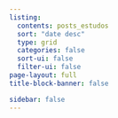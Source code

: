 ---
listing:
  contents: posts_estudos
  sort: "date desc"
  type: grid
  categories: false
  sort-ui: false
  filter-ui: false
page-layout: full
title-block-banner: false

sidebar: false
---
